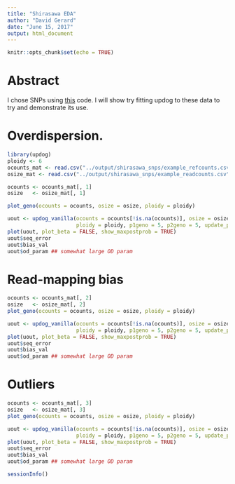 ```yaml
---
title: "Shirasawa EDA"
author: "David Gerard"
date: "June 15, 2017"
output: html_document
---
```


```r
knitr::opts_chunk$set(echo = TRUE)
```

# Abstract

I chose SNPs using [this](https://github.com/dcgerard/updog_sims/blob/gh-pages/analysis/eda_vcf_sp.R) code. I will show try fitting updog to these data to try and demonstrate its use.

# Overdispersion.

```r
library(updog)
ploidy <- 6
ocounts_mat <- read.csv("../output/shirasawa_snps/example_refcounts.csv", row.names = 1)
osize_mat <- read.csv("../output/shirasawa_snps/example_readcounts.csv", row.names = 1)

ocounts <- ocounts_mat[, 1]
osize   <- osize_mat[, 1]

plot_geno(ocounts = ocounts, osize = osize, ploidy = ploidy)

uout <- updog_vanilla(ocounts = ocounts[!is.na(ocounts)], osize = osize[!is.na(ocounts)], 
                      ploidy = ploidy, p1geno = 5, p2geno = 5, update_pgeno = FALSE)
plot(uout, plot_beta = FALSE, show_maxpostprob = TRUE)
uout$seq_error
uout$bias_val
uout$od_param ## somewhat large OD param
```

# Read-mapping bias

```r
ocounts <- ocounts_mat[, 2]
osize   <- osize_mat[, 2]
plot_geno(ocounts = ocounts, osize = osize, ploidy = ploidy)

uout <- updog_vanilla(ocounts = ocounts[!is.na(ocounts)], osize = osize[!is.na(ocounts)], 
                      ploidy = ploidy, p1geno = 5, p2geno = 5, update_pgeno = FALSE)
plot(uout, plot_beta = FALSE, show_maxpostprob = TRUE)
uout$seq_error
uout$bias_val
uout$od_param ## somewhat large OD param
```

# Outliers

```r
ocounts <- ocounts_mat[, 3]
osize   <- osize_mat[, 3]
plot_geno(ocounts = ocounts, osize = osize, ploidy = ploidy)

uout <- updog_vanilla(ocounts = ocounts[!is.na(ocounts)], osize = osize[!is.na(ocounts)], 
                      ploidy = ploidy, p1geno = 5, p2geno = 5, update_pgeno = FALSE)
plot(uout, plot_beta = FALSE, show_maxpostprob = TRUE)
uout$seq_error
uout$bias_val
uout$od_param ## somewhat large OD param
```


```r
sessionInfo()
```
